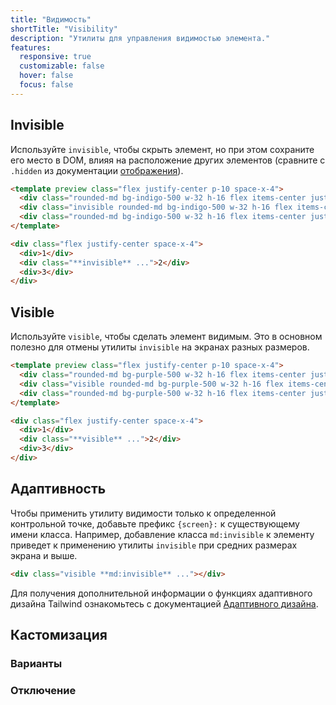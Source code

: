 ```yaml
---
title: "Видимость"
shortTitle: "Visibility"
description: "Утилиты для управления видимостью элемента."
features:
  responsive: true
  customizable: false
  hover: false
  focus: false
---
```




## Invisible

Используйте `invisible`, чтобы скрыть элемент, но при этом сохраните его место в DOM, влияя на расположение других элементов (сравните с `.hidden` из документации [отображения](/docs/display#hidden)).

```html indigo
<template preview class="flex justify-center p-10 space-x-4">
  <div class="rounded-md bg-indigo-500 w-32 h-16 flex items-center justify-center text-white text-3xl font-extrabold">1</div>
  <div class="invisible rounded-md bg-indigo-500 w-32 h-16 flex items-center justify-center text-white text-3xl font-extrabold">2</div>
  <div class="rounded-md bg-indigo-500 w-32 h-16 flex items-center justify-center text-white text-3xl font-extrabold">3</div>
</template>

<div class="flex justify-center space-x-4">
  <div>1</div>
  <div class="**invisible** ...">2</div>
  <div>3</div>
</div>
```

## Visible

Используйте `visible`, чтобы сделать элемент видимым. Это в основном полезно для отмены утилиты `invisible` на экранах разных размеров.

```html purple
<template preview class="flex justify-center p-10 space-x-4">
  <div class="rounded-md bg-purple-500 w-32 h-16 flex items-center justify-center text-white text-3xl font-extrabold">1</div>
  <div class="visible rounded-md bg-purple-500 w-32 h-16 flex items-center justify-center text-white text-3xl font-extrabold">2</div>
  <div class="rounded-md bg-purple-500 w-32 h-16 flex items-center justify-center text-white text-3xl font-extrabold">3</div>
</template>

<div class="flex justify-center space-x-4">
  <div>1</div>
  <div class="**visible** ...">2</div>
  <div>3</div>
</div>
```

## Адаптивность

Чтобы применить утилиту видимости только к определенной контрольной точке, добавьте префикс `{screen}:` к существующему имени класса. Например, добавление класса `md:invisible` к элементу приведет к применению утилиты `invisible` при средних размерах экрана и выше.

```html
<div class="visible **md:invisible** ..."></div>
```

Для получения дополнительной информации о функциях адаптивного дизайна Tailwind ознакомьтесь с документацией [Адаптивного дизайна](/docs/responsive-design).

## Кастомизация

### Варианты

<Variants plugin="visibility" />

### Отключение

<Disabling plugin="visibility" />
